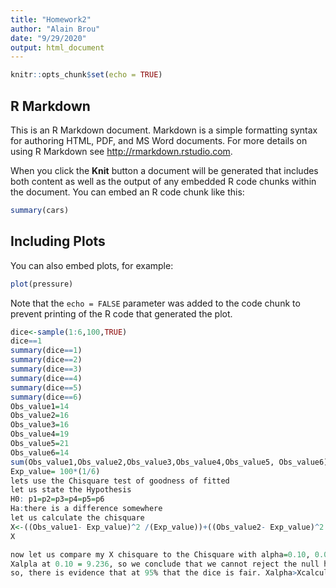 ---
title: "Homework2"
author: "Alain Brou"
date: "9/29/2020"
output: html_document
---

```{r setup, include=FALSE}
knitr::opts_chunk$set(echo = TRUE)
```

## R Markdown

This is an R Markdown document. Markdown is a simple formatting syntax for authoring HTML, PDF, and MS Word documents. For more details on using R Markdown see <http://rmarkdown.rstudio.com>.

When you click the **Knit** button a document will be generated that includes both content as well as the output of any embedded R code chunks within the document. You can embed an R code chunk like this:

```{r cars}
summary(cars)
```

## Including Plots

You can also embed plots, for example:

```{r pressure, echo=FALSE}
plot(pressure)
```

Note that the `echo = FALSE` parameter was added to the code chunk to prevent printing of the R code that generated the plot.
```{r}
dice<-sample(1:6,100,TRUE)
dice==1
summary(dice==1)
summary(dice==2)
summary(dice==3)
summary(dice==4)
summary(dice==5)
summary(dice==6)
Obs_value1=14
Obs_value2=16
Obs_value3=16
Obs_value4=19
Obs_value5=21
Obs_value6=14
sum(Obs_value1,Obs_value2,Obs_value3,Obs_value4,Obs_value5, Obs_value6)
Exp_value= 100*(1/6)
lets use the Chisquare test of goodness of fitted
let us state the Hypothesis
H0: p1=p2=p3=p4=p5=p6 
Ha:there is a difference somewhere
let us calculate the chisquare 
X<-((Obs_value1- Exp_value)^2 /(Exp_value))+((Obs_value2- Exp_value)^2 /(Exp_value))+((Obs_value3- Exp_value)^2 /(Exp_value))+((Obs_value4- Exp_value)^2 /(Exp_value))+((Obs_value5- Exp_value)^2 /(Exp_value))+((Obs_value6- Exp_value)^2 /(Exp_value))
X

now let us compare my X chisquare to the Chisquare with alpha=0.10, 0.05 and 0.01
Xalpla at 0.10 = 9.236, so we conclude that we cannot reject the null hypothesis.
so, there is evidence that at 95% that the dice is fair. Xalpha>Xcalculate.

```

